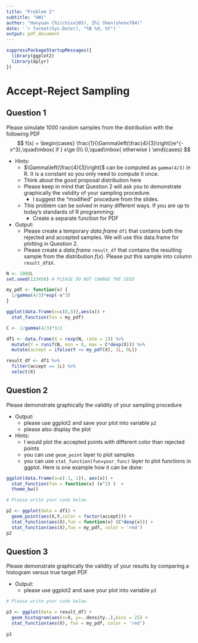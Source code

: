 ---
title: "Problem 2"
subtitle: "HW1"
author: "Hanyuan Chi(chixx105), Zhi Shen(shenx704)"
date: '`r format(Sys.Date(), "%B %d, %Y")`'
output: pdf_document
---

```{r}
suppressPackageStartupMessages({
  library(ggplot2)
  library(dplyr)
})
```

# Accept-Reject Sampling

## Question 1

Please simulate 1000 random samples from the distribution with the following PDF
$$
f(x) =
\begin{cases}
\frac{1}{\Gamma\left(\frac{4}{3}\right)}e^{-x^3},\quad\mbox{ if } x\ge 0\\
0,\quad\mbox{ otherwise }
\end{cases}
$$


* Hints:
    - $\Gamma\left(\frac{4}{3}\right)$ can be computed as `gamma(4/3)` in R. It is a constant so you only need to compute it once.
    - Think about the good proposal distribution here
    - Please keep in mind that Question 2 will ask you to demonstrate graphically the validity of your sampling procedure. 
        * I suggest the "modified" procedure from the slides.
    - This problem can be solved in many different ways. If you are up to today's standards of R programming:
        * Create a separate function for PDF

* Output:
    - Please create a temporary *data.frame* `df1` that contains both the rejected and accepted samples. We will use this data.frame for plotting in Question 2.
    - Please create a *data.frame* `result_df` that contains the resulting sample from the distribution $f(x)$. Please put this sample into column `result_df$X`.


```{r}
N <- 1000L
set.seed(123456) # PLEASE DO NOT CHANGE THE SEED

my_pdf <- function(x) {
  1/gamma(4/3)*exp(-x^3)
}

ggplot(data.frame(x=c(0,5)),aes(x)) +
  stat_function(fun = my_pdf)

C <- 1/gamma(4/3)*3/2

df1 <- data.frame(X = rexp(N, rate = 1)) %>%
  mutate(Y = runif(N, min = 0, max = C*dexp(X))) %>%
  mutate(accept = ifelse(Y <= my_pdf(X), 1L, 0L))

result_df <- df1 %>%
  filter(accept == 1L) %>%
  select(X)

```

## Question 2

Please demonstrate graphically the validity of your sampling procedure

* Output:
    - please use ggplot2 and save your plot into variable `p2`
    - please also display the plot
    
* Hints:
    - I would plot the accepted points with different color than rejected points
    - you can use `geom_point` layer to plot samples
    - you can use `stat_function(fun=your_func)` layer to plot functions in ggplot.  Here is one example how it can be done:

```{r, fig.height=2}
ggplot(data.frame(x=c(-1, 1)), aes(x)) +
  stat_function(fun = function(x) (x^2) )  + 
  theme_bw()
```


```{r}
# Please write your code below

p2 <- ggplot(data = df1) +
  geom_point(aes(X,Y,color = factor(accept))) +
  stat_function(aes(X),fun = function(x) (C*dexp(x))) +
  stat_function(aes(X),fun = my_pdf, color = 'red')
p2
```


## Question 3

Please demonstrate graphically the validity of your results by comparing a histogram versus true target PDF

* Output:
    - please use ggplot2 and save your plot into variable `p3`


```{r}
# Please write your code below

p3 <- ggplot(data = result_df) +
  geom_histogram(aes(x=X, y=..density..),bins = 25) +
  stat_function(aes(X), fun = my_pdf, color = 'red')
  
p3
```